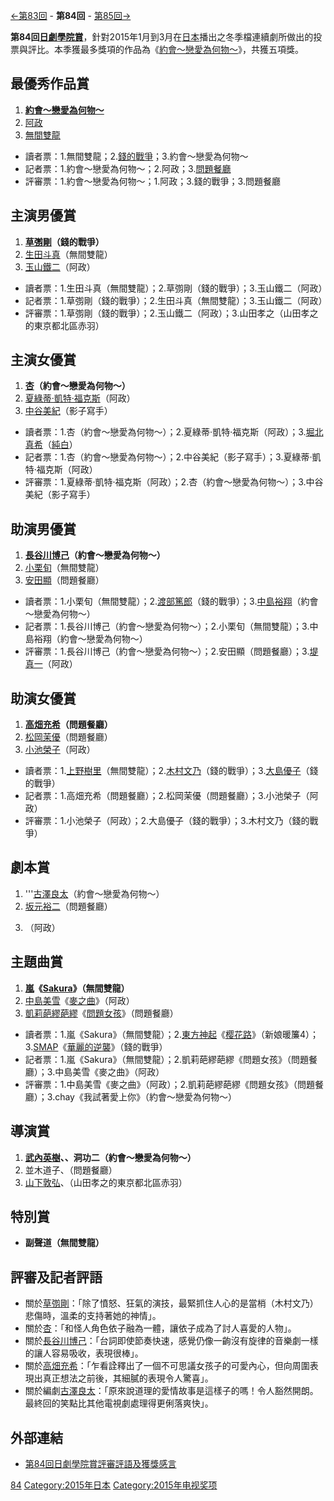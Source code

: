 {{noteTA
|G1=JP Show}}
[[第83回日劇學院賞|←第83回]] - '''第84回''' - [[第85回日劇學院賞|第85回→]]

'''第84回[[日劇學院賞|日劇學院賞]]'''，針對2015年1月到3月在[[日本|日本]]播出之冬季檔連續劇所做出的投票與評比。本季獲最多獎項的作品為《[[約會～戀愛為何物～|約會～戀愛為何物～]]》，共獲五項獎。

==最優秀作品賞==
#'''[[約會～戀愛為何物～|約會～戀愛為何物～]]'''
#[[阿政|阿政]]
#[[無間雙龍|無間雙龍]]

*讀者票：1.無間雙龍；2.[[錢的戰爭|錢的戰爭]]；3.約會～戀愛為何物～
*記者票：1.約會～戀愛為何物～；2.阿政；3.[[問題餐廳|問題餐廳]]
*評審票：1.約會～戀愛為何物～；1.阿政；3.錢的戰爭；3.問題餐廳

==主演男優賞==
#'''[[草彅剛|草彅剛]]（錢的戰爭）'''
#[[生田斗真|生田斗真]]（無間雙龍）
#[[玉山鐵二|玉山鐵二]]（阿政）

*讀者票：1.生田斗真（無間雙龍）；2.草彅剛（錢的戰爭）；3.玉山鐵二（阿政）
*記者票：1.草彅剛（錢的戰爭）；2.生田斗真（無間雙龍）；3.玉山鐵二（阿政）
*評審票：1.草彅剛（錢的戰爭）；2.玉山鐵二（阿政）；3.山田孝之（山田孝之的東京都北區赤羽）

==主演女優賞==
#'''[[杏_(演員)|杏]]（約會～戀愛為何物～）'''
#[[夏綠蒂·凱特·福克斯|夏綠蒂·凱特·福克斯]]（阿政）
#[[中谷美紀|中谷美紀]]（影子寫手）

*讀者票：1.杏（約會～戀愛為何物～）；2.夏綠蒂·凱特·福克斯（阿政）；3.[[堀北真希|堀北真希]]（[[純白|純白]]）
*記者票：1.杏（約會～戀愛為何物～）；2.中谷美紀（影子寫手）；3.夏綠蒂·凱特·福克斯（阿政）
*評審票：1.夏綠蒂·凱特·福克斯（阿政）；2.杏（約會～戀愛為何物～）；3.中谷美紀（影子寫手）

==助演男優賞==
#'''[[長谷川博己|長谷川博己]]（約會～戀愛為何物～）'''
#[[小栗旬|小栗旬]]（無間雙龍）
#[[安田顯|安田顯]]（問題餐廳）

*讀者票：1.小栗旬（無間雙龍）；2.[[渡部篤郎|渡部篤郎]]（錢的戰爭）；3.[[中島裕翔|中島裕翔]]（約會～戀愛為何物～）
*記者票：1.長谷川博己（約會～戀愛為何物～）；2.小栗旬（無間雙龍）；3.中島裕翔（約會～戀愛為何物～）
*評審票：1.長谷川博己（約會～戀愛為何物～）；2.安田顯（問題餐廳）；3.[[堤真一|堤真一]]（阿政）

==助演女優賞==
#'''[[高畑充希|高畑充希]]（問題餐廳）'''
#[[松岡茉優|松岡茉優]]（問題餐廳）
#[[小池榮子|小池榮子]]（阿政）

*讀者票：1.[[上野樹里|上野樹里]]（無間雙龍）；2.[[木村文乃|木村文乃]]（錢的戰爭）；3.[[大島優子|大島優子]]（錢的戰爭）
*記者票：1.高畑充希（問題餐廳）；2.松岡茉優（問題餐廳）；3.小池榮子（阿政）
*評審票：1.小池榮子（阿政）；2.大島優子（錢的戰爭）；3.木村文乃（錢的戰爭）

==劇本賞==
#'''[[古澤良太|古澤良太]]（約會～戀愛為何物～）
#[[坂元裕二|坂元裕二]]（問題餐廳）
#{{link-ja|羽原大介|羽原大介}}（阿政）

==主題曲賞==
#'''[[嵐|嵐]]《[[Sakura_(嵐)|Sakura]]》（無間雙龍）'''
#[[中島美雪|中島美雪]]《[[麥之曲|麥之曲]]》（阿政）
#[[凱莉葩繆葩繆|凱莉葩繆葩繆]]《[[問題女孩|問題女孩]]》（問題餐廳）

*讀者票：1.嵐《Sakura》（無間雙龍）；2.[[東方神起|東方神起]]《[[樱花路|樱花路]]》（新娘暖簾4）；3.[[SMAP|SMAP]]《[[華麗的逆襲|華麗的逆襲]]》（錢的戰爭）
*記者票：1.嵐《Sakura》（無間雙龍）；2.凱莉葩繆葩繆《問題女孩》（問題餐廳）；3.中島美雪《麥之曲》（阿政）
*評審票：1.中島美雪《麥之曲》（阿政）；2.凱莉葩繆葩繆《問題女孩》（問題餐廳）；3.chay《我試著愛上你》（約會～戀愛為何物～）

==導演賞==
#'''[[武內英樹|武內英樹]]、{{link-ja|石川淳一|石川淳一}}、洞功二（約會～戀愛為何物～）'''
#並木道子、{{link-ja|加藤裕將|加藤裕将}}（問題餐廳）
#[[山下敦弘|山下敦弘]]、{{link-ja|松江哲明|松江哲明}}（山田孝之的東京都北區赤羽）

==特別賞==
*'''副聲道（無間雙龍）'''

== 評審及記者評語 ==
*關於[[草彅剛|草彅剛]]：「除了憤怒、狂氣的演技，最緊抓住人心的是當梢（木村文乃）悲傷時，溫柔的支持著她的神情」。
*關於[[杏|杏]]：「和怪人角色依子融為一體，讓依子成為了討人喜愛的人物」。
*關於[[長谷川博己|長谷川博己]]：「台詞即使節奏快速，感覺仍像一齣沒有旋律的音樂劇一樣的讓人容易吸收，表現很棒」。
*關於[[高畑充希|高畑充希]]：「乍看詮釋出了一個不可思議女孩子的可愛內心，但向周圍表現出真正想法之前後，其細膩的表現令人驚喜」。
*關於編劇[[古澤良太|古澤良太]]：「原來說道理的愛情故事是這樣子的嗎！令人豁然開朗。最終回的笑點比其他電視劇處理得更俐落爽快」。

== 外部連結 ==
*[https://web.archive.org/web/20150721070837/http://thetv.jp/feature/dramaacademy/archives/84.html 第84回日劇學院賞評審評語及獲獎感言]

{{日劇學院賞名單}}
[[Category:日劇學院賞|84]]
[[Category:2015年日本|Category:2015年日本]]
[[Category:2015年电视奖项|Category:2015年电视奖项]]
